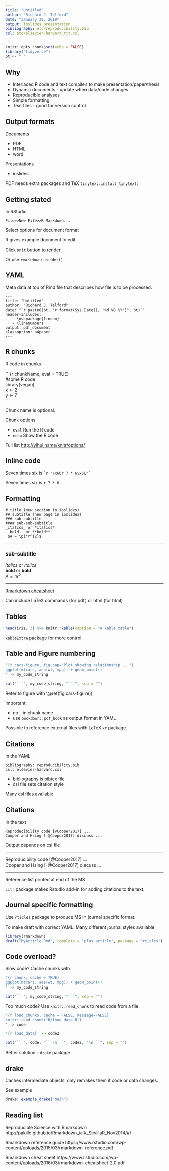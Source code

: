```yaml
---
title: "Untitled"
author: "Richard J. Telford"
date: "January 30, 2019"
output: ioslides_presentation
bibliography: etc/reproducibility.bib
csl: etc/elsevier-harvard_rjt.csl
---
```


```r
knitr::opts_chunk$set(echo = FALSE)
library("tidyverse")
bt <- "`"
```

## Why

 - Interlaced R code and text compiles to make presentation/paper/thesis 
 - Dynamic documents - update when data/code changes
 - Reproducible analyses
 - Simple formatting
 - Text files - good for version control

## Output formats

Documents

 - PDF
 - HTML
 - word

Presentations

 - ioslides
 
 PDF needs extra packages and TeX `tinytex::install_tinytex()`

## Getting stated

In RStudio

`File>>New File>>R Markdown...`

Select options for document format

R gives example document to edit

Click `Knit` button to render

Or use `rmarkdown::render()`

## YAML

Meta data at top of Rmd file that describes how file is to be processed.

```
---
title: "Untitled"
author: "Richard J. Telford"
date: "`r paste0(bt, "r format(Sys.Date(), '%d %B %Y')", bt)`"
header-includes:
   - \usepackage{lineno}
   - \linenumbers
output: pdf_document
classoption: a4paper
---
```


## R chunks

R code in chunks

\```{r chunkName, eval = TRUE}  
#some R code  
library(vegan)  
x <- 2  
y <- 7  
\```

Chunk name is optional.

Chunk options

 - `eval` Run the R code
 - `echo` Show the R code

Full list [http://yihui.name/knitr/options/](http://yihui.name/knitr/options/)

## Inline code

Seven times six is `` `r '\x60r 7 * 6\x60'` ``

Seven times six is `r 7 * 6`



## Formatting

```
# title (new section in ioslides)
## subtitle (new page in ioslides)
### sub-subtitle
#### sub-sub-subtitle
_italics_ or *italics*
__bold__ or **bold**
 $A = \pi*r^{2}$ 
```
<hr>
### sub-subtitle  
_italics_ or *italics*  
__bold__ or **bold**  
 $A = \pi r^{2}$  
 <hr>

[Rmarkdown cheatsheet](https://www.rstudio.com/wp-content/uploads/2016/03/rmarkdown-cheatsheet-2.0.pdf)

Can include LaTeX commands (for pdf) or html (for html)

## Tables {.subsection}

```r
head(iris, 3) %>% knitr::kable(caption = "A kable table")
```

`kableExtra` package for more control

## Table and Figure numbering {.subsection}

```r
'{r cars-figure, fig.cap="Plot showing relationship ..."}
ggplot(mtcars, aes(wt, mpg)) + geom_point()
' -> my_code_string

cat("```", my_code_string, "```", sep = "")
```

Refer to figure with \\\@ref(fig:cars-figure)) 

Important: 

- no `_` in chunk name
- use `bookdown::pdf_book` as output format in YAML

Possible to reference external files with LaTeX `xr` package.

## Citations {.subsection}

In the YAML

```
bibliography: reproducibility.bib
csl: elsevier-harvard.csl
```
- bibliography is bibtex file
- csl file sets citation style

Many csl files [available]( 
https://github.com/citation-style-language/styles)


## Citations

In the text

```
Reproducibility code [@Cooper2017] ...
Cooper and Hsing [-@Cooper2017] discuss ... 
```

Output depends on csl file

<hr>
Reproducibility code [@Cooper2017] ...   
Cooper and Hsing [-@Cooper2017] discuss ...  
<hr>

Reference list printed at end of the MS.

`citr` package makes Rstudio add-in for adding citations to the text.

## Journal specific formatting {.subsection}

Use `rticles` package to produce MS in journal specific format. 

To make draft with correct YAML. Many different journal styles available

```r
library(rmarkdown)
draft("MyArticle.Rmd", template = "plos_article", package = "rticles")
```

## Code overload?

Slow code? Cache chunks with 

```r
'{r chunk, cache = TRUE}
ggplot(mtcars, aes(wt, mpg)) + geom_point()
' -> my_code_string

cat("```", my_code_string, "```", sep = "")
```

Too much code? Use `knitr::read_chunk` to read code from a file.

```r
'{r load_chunks, cache = FALSE, message=FALSE}
knitr::read_chunk("R/load_data.R")
' -> code

'{r load_data}' -> code2

cat("```", code, "```\n```", code2, "\n```", sep = "")
```

Better solution - `drake` package

## drake

Caches intermediate objects, only remakes them if code or data changes.

See example

```r
drake::example_drake("main")
```



## Reading list

Reproducible Science with Rmarkdown
http://pakillo.github.io/Rmarkdown_talk_SevillaR_Nov2014/#/

Rmarkdown reference guide https://www.rstudio.com/wp-content/uploads/2015/03/rmarkdown-reference.pdf

Rmarkdown cheat sheet
https://www.rstudio.com/wp-content/uploads/2016/03/rmarkdown-cheatsheet-2.0.pdf
